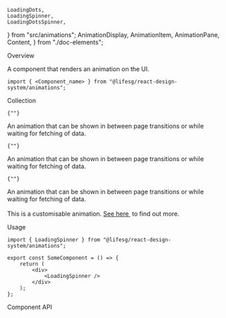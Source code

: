     LoadingDots,
    LoadingSpinner,
    LoadingDotsSpinner,
} from "src/animations";
    AnimationDisplay,
    AnimationItem,
    AnimationPane,
    Content,
} from "./doc-elements";

<Meta title="General/Animations/Overview" />

<Title>Animations</Title>

<Secondary>Overview</Secondary>

A component that renders an animation on the UI.

```tsx
import { <Component_name> } from "@lifesg/react-design-system/animations";
```

<Secondary>Collection</Secondary>

<AnimationDisplay>
    <AnimationItem>
        <AnimationPane>
            <LoadingSpinner />
        </AnimationPane>
        <Content>
            <code>{"<LoadingSpinner />"}</code>
            <p>
                An animation that can be shown in between page transitions or
                while waiting for fetching of data.
            </p>
        </Content>
    </AnimationItem>
    <AnimationItem>
        <AnimationPane>
            <LoadingDots />
        </AnimationPane>
        <Content>
            <code>{"<LoadingDots />"}</code>
            <p>
                An animation that can be shown in between page transitions or
                while waiting for fetching of data.
            </p>
        </Content>
    </AnimationItem>
    <AnimationItem>
        <AnimationPane>
            <LoadingDotsSpinner />
        </AnimationPane>
        <Content>
            <code>{"<LoadingDotsSpinner />"}</code>
            <p>
                An animation that can be shown in between page transitions or
                while waiting for fetching of data.
                <br />
                <br />
                This is a customisable animation. <a href="/docs/general-animations-customisable-animations--loading-dots-spinner">
                    See here
                </a>&nbsp;to find out more.
            </p>
        </Content>
    </AnimationItem>
</AnimationDisplay>

<Secondary>Usage</Secondary>

```tsx
import { LoadingSpinner } from "@lifesg/react-design-system/animations";

export const SomeComponent = () => {
    return (
        <div>
            <LoadingSpinner />
        </div>
    );
};
```

<Secondary>Component API</Secondary>

<PropsTable />

